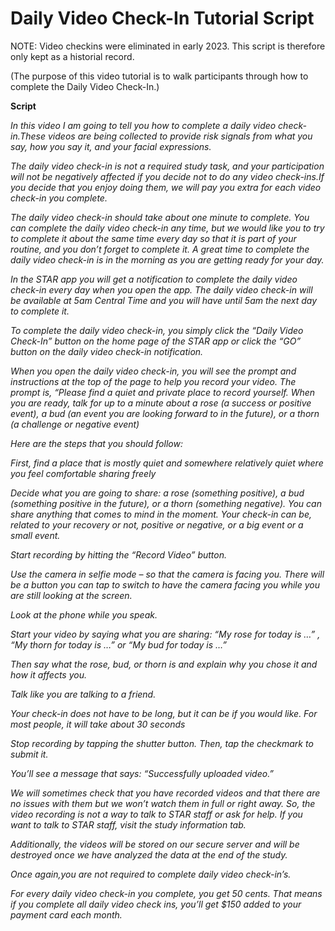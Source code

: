 # Daily Video Check-In Tutorial Script

NOTE: Video checkins were eliminated in early 2023. This script is therefore only kept as a historial record.

(The purpose of this video tutorial is to walk participants through how
to complete the Daily Video Check-In.)

**Script**

*In this video I am going to tell you how to complete a daily video
check-in.These videos are being collected to provide risk signals from
what you say, how you say it, and your facial expressions.*

*The daily video check-in is not a required study task, and your
participation will not be negatively affected if you decide not to do
any video check-ins.If you decide that you enjoy doing them, we will pay
you extra for each video check-in you complete.*

*The daily video check-in should take about one minute to complete. You
can complete the daily video check-in any time, but we would like you to
try to complete it about the same time every day so that it is part of
your routine, and you don't forget to complete it. A great time to
complete the daily video check-in is in the morning as you are getting
ready for your day.*

*In the STAR app you will get a notification to complete the daily video
check-in every day when you open the app. The daily video check-in will
be available at 5am Central Time and you will have until 5am the next
day to complete it.*

*To complete the daily video check-in, you simply click the "Daily Video
Check-In" button on the home page of the STAR app or click the "GO"
button on the daily video check-in notification.*

*When you open the daily video check-in, you will see the prompt and
instructions at the top of the page to help you record your video. The
prompt is, "Please find a quiet and private place to record yourself.
When you are ready, talk for up to a minute about a rose (a success or
positive event), a bud (an event you are looking forward to in the
future), or a thorn (a challenge or negative event)*

*Here are the steps that you should follow:*

*First, find a place that is mostly quiet and somewhere relatively quiet
where you feel comfortable sharing freely*

*Decide what you are going to share: a rose (something positive), a bud
(something positive in the future), or a thorn (something negative). You
can share anything that comes to mind in the moment. Your check-in can
be, related to your recovery or not, positive or negative, or a big
event or a small event.*

*Start recording by hitting the "Record Video" button.*

*Use the camera in selfie mode -- so that the camera is facing you.
There will be a button you can tap to switch to have the camera facing
you while you are still looking at the screen.*

*Look at the phone while you speak.*

*Start your video by saying what you are sharing:* *"My rose for today
is ..." ,* *"My thorn for today is ..." or* *"My bud for today is ..."*

*Then say what the rose, bud, or thorn is and explain why you chose it
and how it affects you.*

*Talk like you are talking to a friend.*

*Your check-in does not have to be long, but it can be if you would
like. For most people, it will take about 30 seconds*

*Stop recording by tapping the shutter button. Then, tap the checkmark
to submit it.*

*You'll see a message that says: "Successfully uploaded video."*

*We will sometimes check that you have recorded videos and that there
are no issues with them but we won't watch them in full or right away.
So, the video recording is not a way to talk to STAR staff or ask for
help. If you want to talk to STAR staff, visit the study information
tab.*

*Additionally, the videos will be stored on our secure server and will
be destroyed once we have analyzed the data at the end of the study.*

*Once again,you are not required to complete daily video check-in's.*

*For every daily video check-in you complete, you get 50 cents. That
means if you complete all daily video check ins, you'll get \$150 added
to your payment card each month.*